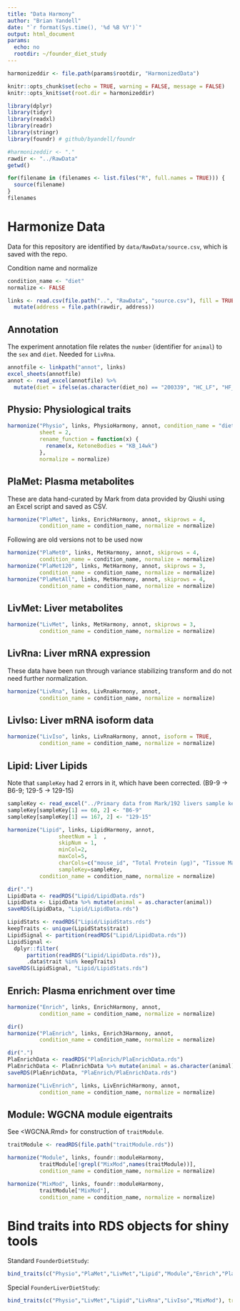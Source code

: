 ```yaml
---
title: "Data Harmony"
author: "Brian Yandell"
date: "`r format(Sys.time(), '%d %B %Y')`"
output: html_document
params:
  echo: no
  rootdir: ~/founder_diet_study
---
```


```r
harmonizeddir <- file.path(params$rootdir, "HarmonizedData")
```

```r
knitr::opts_chunk$set(echo = TRUE, warning = FALSE, message = FALSE)
knitr::opts_knit$set(root.dir = harmonizeddir)
```

```r
library(dplyr)
library(tidyr)
library(readxl)
library(readr)
library(stringr)
library(foundr) # github/byandell/foundr
```

```r
#harmonizeddir <- "."
rawdir <- "../RawData"
getwd()
```

```r
for(filename in (filenames <- list.files("R", full.names = TRUE))) {
  source(filename)
}
filenames
```

# Harmonize Data

Data for this repository are identified by `data/RawData/source.csv`,
which is saved with the repo.

Condition name and normalize

```r
condition_name <- "diet"
normalize <- FALSE
```

```r
links <- read.csv(file.path("..", "RawData", "source.csv"), fill = TRUE) %>%
  mutate(address = file.path(rawdir, address))
```

## Annotation

The experiment annotation file relates the `number` (identifier for `animal`) to the `sex` and `diet`. Needed for `LivRna`.

```r
annotfile <- linkpath("annot", links)
excel_sheets(annotfile)
annot <- read_excel(annotfile) %>%
  mutate(diet = ifelse(as.character(diet_no) == "200339", "HC_LF", "HF_LC"))
```

## Physio: Physiological traits

```r
harmonize("Physio", links, PhysioHarmony, annot, condition_name = "diet",
          sheet = 2,
          rename_function = function(x) {
            rename(x, KetoneBodies = "KB_14wk")
          },
          normalize = normalize)
```

## PlaMet: Plasma metabolites

These are data hand-curated by Mark from data provided by Qiushi
using an Excel script and saved as CSV.

```r
harmonize("PlaMet", links, EnrichHarmony, annot, skiprows = 4,
          condition_name = condition_name, normalize = normalize)
```

Following are old versions not to be used now

```r
harmonize("PlaMet0", links, MetHarmony, annot, skiprows = 4,
          condition_name = condition_name, normalize = normalize)
harmonize("PlaMet120", links, MetHarmony, annot, skiprows = 3,
          condition_name = condition_name, normalize = normalize)
harmonize("PlaMetAll", links, MetHarmony, annot, skiprows = 4,
          condition_name = condition_name, normalize = normalize)
```

## LivMet: Liver metabolites

```r
harmonize("LivMet", links, MetHarmony, annot, skiprows = 3,
          condition_name = condition_name, normalize = normalize)
```

## LivRna: Liver mRNA expression

These data have been run through variance stabilizing transform and
do not need further normalization.

```r
harmonize("LivRna", links, LivRnaHarmony, annot,
          condition_name = condition_name, normalize = normalize)
```

## LivIso: Liver mRNA isoform data

```r
harmonize("LivIso", links, LivRnaHarmony, annot, isoform = TRUE,
          condition_name = condition_name, normalize = normalize)
```

## Lipid: Liver Lipids

Note that `sampleKey` had 2 errors in it, which have been corrected. (B9-9 -> B6-9; 129-5 -> 129-15)

```r
sampleKey <- read_excel("../Primary data from Mark/192 livers sample key.xlsx")
sampleKey[sampleKey[1] == 60, 2] <- "B6-9"
sampleKey[sampleKey[1] == 167, 2] <- "129-15"
```

```r
harmonize("Lipid", links, LipidHarmony, annot,
                sheetNum = 1  ,
                skipNum = 1,
                minCol=2,
                maxCol=5,
                charCols=c("mouse_id", "Total Protein (µg)", "Tissue Mass (mg)", "strain", "animal", "sex", "condition","Name"),
                sampleKey=sampleKey,
          condition_name = condition_name, normalize = normalize)
```

```r
dir(".")
LipidData <- readRDS("Lipid/LipidData.rds")
LipidData <- LipidData %>% mutate(animal = as.character(animal))
saveRDS(LipidData, "Lipid/LipidData.rds")
```

```r
LipidStats <- readRDS("Lipid/LipidStats.rds")
keepTraits <- unique(LipidStats$trait)
LipidSignal <- partition(readRDS("Lipid/LipidData.rds"))
LipidSignal <- 
  dplyr::filter(
      partition(readRDS("Lipid/LipidData.rds")),
      .data$trait %in% keepTraits)
saveRDS(LipidSignal, "Lipid/LipidStats.rds")
```

## Enrich: Plasma enrichment over time

```r
harmonize("Enrich", links, EnrichHarmony, annot,
          condition_name = condition_name, normalize = normalize)
```
  
```r
dir()
harmonize("PlaEnrich", links, Enrich3Harmony, annot,
          condition_name = condition_name, normalize = normalize)
```

```r
dir(".")
PlaEnrichData <- readRDS("PlaEnrich/PlaEnrichData.rds")
PlaEnrichData <- PlaEnrichData %>% mutate(animal = as.character(animal))
saveRDS(PlaEnrichData, "PlaEnrich/PlaEnrichData.rds")
```

```r
harmonize("LivEnrich", links, LivEnrichHarmony, annot,
          condition_name = condition_name, normalize = normalize)
```

## Module: WGCNA module eigentraits

See <WGCNA.Rmd> for construction of `traitModule`.

```r
traitModule <- readRDS(file.path("traitModule.rds"))
```

```r
harmonize("Module", links, foundr::moduleHarmony,
          traitModule[!grepl("MixMod",names(traitModule))],
          condition_name = condition_name, normalize = normalize)
```

```r
harmonize("MixMod", links, foundr::moduleHarmony,
          traitModule["MixMod"],
          condition_name = condition_name, normalize = normalize)
```

# Bind traits into RDS objects for shiny tools

Standard `FounderDietStudy`:

```r
bind_traits(c("Physio","PlaMet","LivMet","Lipid","Module","Enrich","PlaEnrich","LivEnrich"))
```


Special `FounderLiverDietStudy`:

```r
bind_traits(c("Physio","LivMet","Lipid","LivRna","LivIso","MixMod"), traitRoot = "liver")
```

